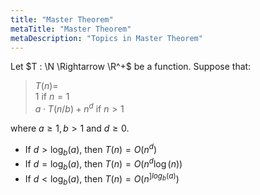 ```yaml
---
title: "Master Theorem"
metaTitle: "Master Theorem"
metaDescription: "Topics in Master Theorem"
---
```

<link
  rel="stylesheet"
  href="https://cdn.jsdelivr.net/npm/katex@0.11.0/dist/katex.min.css"
  integrity="sha384-BdGj8xC2eZkQaxoQ8nSLefg4AV4/AwB3Fj+8SUSo7pnKP6Eoy18liIKTPn9oBYNG"
  crossOrigin="anonymous"
/>

Let $T : \N \Rightarrow \R^+$ be a function. Suppose that:
> $T(n) =$   
> $1$ if $n=1$  
> $a\cdot T(n/b) + n^d$ if $n > 1$

where $a \geq 1, b > 1$ and $d \geq 0$.

- If $d > \log_b (a)$, then $T(n) = O (n^d)$
- If $d = \log_b (a)$, then $T(n) = O (n^d \log(n))$
- If $d < \log_b (a)$, then $T(n) = O (n^{]log_b (a)})$


